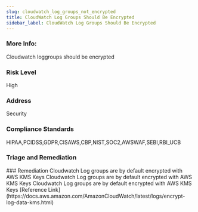 ```yaml
---
slug: cloudwatch_log_groups_not_encrypted
title: CloudWatch Log Groups Should Be Encrypted
sidebar_label: CloudWatch Log Groups Should Be Encrypted
---
```


### More Info:

Cloudwatch loggroups should be encrypted

### Risk Level

High

### Address

Security

### Compliance Standards

HIPAA,PCIDSS,GDPR,CISAWS,CBP,NIST,SOC2,AWSWAF,SEBI,RBI_UCB

### Triage and Remediation
<Tabs>
<Tab title='Remediation'>
### Remediation

<AccordionGroup>
<Accordion title='Using Console' defaultOpen='true'>
Cloudwatch Log groups are by default encrypted with AWS KMS Keys
</Accordion>
<Accordion title='Using CLI' defaultOpen='true'>
Cloudwatch Log groups are by default encrypted with AWS KMS Keys
</Accordion>
<Accordion title='Using Python' defaultOpen='true'>
Cloudwatch Log groups are by default encrypted with AWS KMS Keys
</Accordion>
</AccordionGroup>
</Tab>
</Tabs>
[Reference Link](https://docs.aws.amazon.com/AmazonCloudWatch/latest/logs/encrypt-log-data-kms.html)

